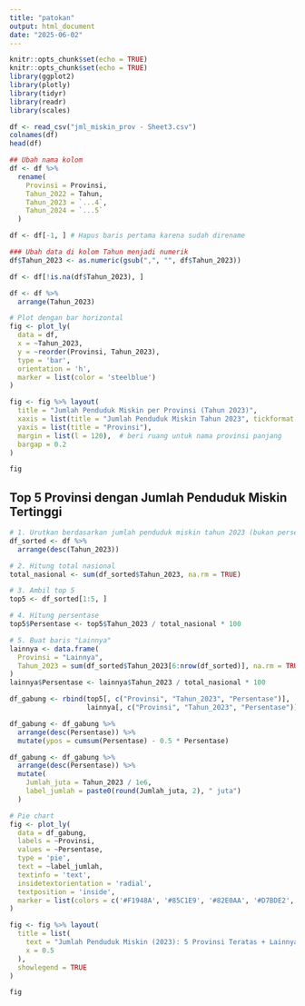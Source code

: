 ```yaml
---
title: "patokan"
output: html_document
date: "2025-06-02"
---
```


```r
knitr::opts_chunk$set(echo = TRUE)
knitr::opts_chunk$set(echo = TRUE)
library(ggplot2)
library(plotly)
library(tidyr)
library(readr)
library(scales)
```

```r
df <- read_csv("jml_miskin_prov - Sheet3.csv")
colnames(df)  
head(df)     
```

```r
## Ubah nama kolom
df <- df %>%
  rename(
    Provinsi = Provinsi,
    Tahun_2022 = Tahun,
    Tahun_2023 = `...4`,
    Tahun_2024 = `...5`
  )
```

```r
df <- df[-1, ] # Hapus baris pertama karena sudah direname
```

```r
### Ubah data di kolom Tahun menjadi numerik
df$Tahun_2023 <- as.numeric(gsub(",", "", df$Tahun_2023))
```
```r
df <- df[!is.na(df$Tahun_2023), ]

```


```r
df <- df %>%
  arrange(Tahun_2023)

# Plot dengan bar horizontal
fig <- plot_ly(
  data = df,
  x = ~Tahun_2023,
  y = ~reorder(Provinsi, Tahun_2023),
  type = 'bar',
  orientation = 'h',
  marker = list(color = 'steelblue')
)

fig <- fig %>% layout(
  title = "Jumlah Penduduk Miskin per Provinsi (Tahun 2023)",
  xaxis = list(title = "Jumlah Penduduk Miskin Tahun 2023", tickformat = ","),
  yaxis = list(title = "Provinsi"),
  margin = list(l = 120),  # beri ruang untuk nama provinsi panjang
  bargap = 0.2
)

fig

```


## Top 5 Provinsi dengan Jumlah Penduduk Miskin Tertinggi
```r
# 1. Urutkan berdasarkan jumlah penduduk miskin tahun 2023 (bukan persentase)
df_sorted <- df %>%
  arrange(desc(Tahun_2023))

# 2. Hitung total nasional
total_nasional <- sum(df_sorted$Tahun_2023, na.rm = TRUE)

# 3. Ambil top 5
top5 <- df_sorted[1:5, ]

# 4. Hitung persentase
top5$Persentase <- top5$Tahun_2023 / total_nasional * 100

# 5. Buat baris "Lainnya"
lainnya <- data.frame(
  Provinsi = "Lainnya",
  Tahun_2023 = sum(df_sorted$Tahun_2023[6:nrow(df_sorted)], na.rm = TRUE)
)
lainnya$Persentase <- lainnya$Tahun_2023 / total_nasional * 100

```


```r
df_gabung <- rbind(top5[, c("Provinsi", "Tahun_2023", "Persentase")],
                   lainnya[, c("Provinsi", "Tahun_2023", "Persentase")])
```


```r
df_gabung <- df_gabung %>%
  arrange(desc(Persentase)) %>%
  mutate(ypos = cumsum(Persentase) - 0.5 * Persentase)
```


```r
df_gabung <- df_gabung %>%
  arrange(desc(Persentase)) %>%
  mutate(
    Jumlah_juta = Tahun_2023 / 1e6,
    label_jumlah = paste0(round(Jumlah_juta, 2), " juta")
  )

# Pie chart
fig <- plot_ly(
  data = df_gabung,
  labels = ~Provinsi,
  values = ~Persentase,
  type = 'pie',
  text = ~label_jumlah,
  textinfo = 'text',
  insidetextorientation = 'radial',
  textposition = 'inside',
  marker = list(colors = c('#F1948A', '#85C1E9', '#82E0AA', '#D7BDE2', '#F9E79F', '#F5CBA7'))
)

fig <- fig %>% layout(
  title = list(
    text = "Jumlah Penduduk Miskin (2023): 5 Provinsi Teratas + Lainnya",
    x = 0.5
  ),
  showlegend = TRUE
)

fig
```





